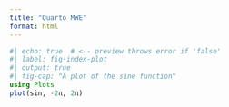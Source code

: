```yaml
---
title: "Quarto MWE"
format: html
---
```


```julia
#| echo: true  # <-- preview throws error if 'false'
#| label: fig-index-plot
#| output: true
#| fig-cap: "A plot of the sine function"
using Plots
plot(sin, -2π, 2π)
```
